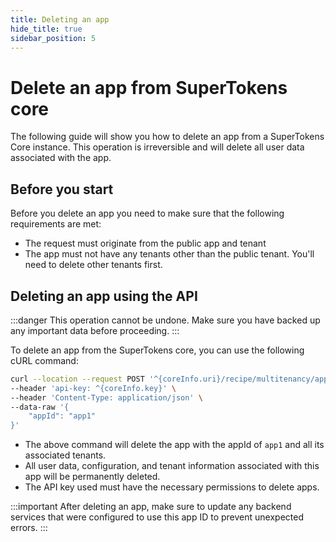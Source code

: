 ```yaml
---
title: Deleting an app
hide_title: true
sidebar_position: 5
---
```



# Delete an app from SuperTokens core

The following guide will show you how to delete an app from a SuperTokens Core instance. This operation is irreversible and will delete all user data associated with the app.

## Before you start

Before you delete an app you need to make sure that the following requirements are met:
- The request must originate from the public app and tenant
- The app must not have any tenants other than the public tenant. You'll need to delete other tenants first.

## Deleting an app using the API

:::danger
This operation cannot be undone. Make sure you have backed up any important data before proceeding.
:::

To delete an app from the SuperTokens core, you can use the following cURL command:

```bash
curl --location --request POST '^{coreInfo.uri}/recipe/multitenancy/app/remove' \
--header 'api-key: ^{coreInfo.key}' \
--header 'Content-Type: application/json' \
--data-raw '{
    "appId": "app1"
}'
```

- The above command will delete the app with the appId of `app1` and all its associated tenants.
- All user data, configuration, and tenant information associated with this app will be permanently deleted.
- The API key used must have the necessary permissions to delete apps.

:::important
After deleting an app, make sure to update any backend services that were configured to use this app ID to prevent unexpected errors.
:::
